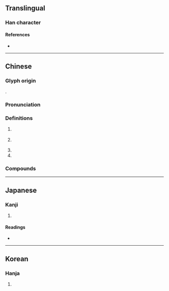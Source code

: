{{character info}}
==Translingual==

===Han character===
{{Han char|rn=85|rad=水|as=11|sn=14|four=30146|canj=EYTJ|ids=⿰氵章}}

====References====
* {{Han ref|kx=0647.090|dkj=18174|dj=1057.080|hdz=31728.030|uh=6F33|ud=28467|bh=BA73|bd=47731}}

----

==Chinese==
{{zh-forms}}

===Glyph origin===
{{Han etym}}
{{Han compound|水|章|ls=psc|c1=s|c2=p}}.

===Pronunciation===
{{zh-pron
|m=Zhāng
|c=zoeng1
|mn=qz:cheng/xm:chiuⁿ/zz:chioⁿ/qz,xm:chiong/tw,xm,zz:chiang
|mn_note=cheng/chiuⁿ/chioⁿ - vernacular; chiong/chiang - literary
|mn-t=ziang1
|mc=y
|oc=y
|cat=pn
}}

===Definitions===
{{zh-hanzi}}

# {{zh-div|河}} {{place|zh|t={{w|Zhang River}}|<<river>> flowing from <<p/Shanxi>> to <<p/Hebei>>}}
# {{zh-div|江}} {{place|zh|t=[[Zhang]] [[river|River]]|<<river>> in <<p/Fujian>>}}
# {{zh-short|漳州}}
# {{surname|zh}}

===Compounds===
{{zh-der|漳州|漳水|漳江|漳浦|漳絨|漳緞|漳河|南漳}}

{{zh-cat|Rivers in China}}

----

==Japanese==

===Kanji===
{{ja-kanji|grade=|rs=水11}}

# {{rfdef|ja|sort=水11}}

====Readings====
* {{ja-readings|on=[[しょう]] (shō)|kun=[[ささえる]] (sasaeru)}}

----

==Korean==

===Hanja===
{{ko-hanja|hangeul=장|eumhun=|rv=jang|mr=chang|y=cang}}

# {{rfdef|ko|sort=水11}}